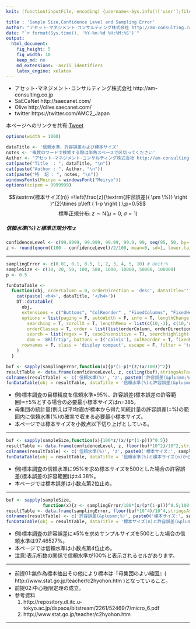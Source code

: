 ```yaml
---
knit: (function(inputFile, encoding) {username<-Sys.info()['user'];fileName<-'defaultPath.csv';pathToFile <-paste0('C:/Users/', username,'/Desktop/pathToCSV/');setwd(pathToFile);buf0<-read.csv(fileName,header = F,skip = 0,stringsAsFactor = F,check.names = F,fileEncoding = 'utf-8');timeStamp<-format(Sys.time(),'%Y%m%d%H%M%S');rmarkdown::render(inputFile, encoding = encoding, output_file = paste0('C:/Users/',username,buf0[2,1],'charts/','am-consulting.co.jp-sampleSize.html')) })

title : 'Sample Size,Confidence Level and Sampling Error'
author: "アセット･マネジメント･コンサルティング株式会社 http://am-consulting.co.jp"
date: "`r format(Sys.time(), '%Y-%m-%d %H:%M:%S')`"
output: 
  html_document:
    fig_height: 5
    fig_width: 10
    keep_md: no
    md_extensions: -ascii_identifiers
    latex_engine: xelatex
---
```

<link href="http://knowledgevault.saecanet.com/components/rmarkdown-html.css" rel="stylesheet">
<style>
.main-container {max-width : 1000px; margin-left : auto; margin-right : auto;}
table{white-space : nowrap;}
td.negative {color : red;}
</style>

<script>
<!-- # Reference http://www.hanselman.com/blog/MakingNegativeNumbersTurnRedUsingCSSAndJavascript.aspx -->
function MakeNegative() {
  TDs = document.getElementsByTagName('td');
  for (var i=0; i<TDs.length; i++) {
    var temp = TDs[i];
    if (temp.firstChild.nodeValue.indexOf('-') == 0) temp.className = "negative";
  }
}
</script>

- アセット･マネジメント･コンサルティング株式会社 http://am-consulting.co.jp
- SaECaNet http://saecanet.com/
- Olive http://olive.saecanet.com/
- twitter https://twitter.com/AMC2_Japan

本ページへのリンクを共有:<a href="https://twitter.com/share" class="twitter-share-button" data-via="AMC2_Japan" data-size="large">Tweet</a> <script>!function(d,s,id){var js,fjs=d.getElementsByTagName(s)[0],p=/^http:/.test(d.location)?'http':'https';if(!d.getElementById(id)){js=d.createElement(s);js.id=id;js.src=p+'://platform.twitter.com/widgets.js';fjs.parentNode.insertBefore(js,fjs);}}(document, 'script', 'twitter-wjs');</script>

```r
options(width = 1000)
```

```r
dataTitle <- '信頼水準、許容誤差および標本サイズ'
notes <- '複数のワードで検索する際は半角スペースで区切ってください'
Author <- "アセット･マネジメント･コンサルティング株式会社 http://am-consulting.co.jp"
cat(paste("Title  : ", dataTitle, "\n"))
cat(paste("Author : ", Author, "\n"))
cat(paste("特  記 : ", notes, "\n"))
windowsFonts(Meiryo = windowsFont("Meiryo"))
options(scipen = 9999999)
```

$$\textrm{標本サイズ(n)} =\left(\frac{z}{\textrm{許容誤差}( \pm \%)} \right )^{2}\times p\left ( 1-p \right ).\;p=0.5$$
$$\textrm{標準正規分布:}\;z\sim \textrm{N}\left(μ=0,\;σ=1\right )$$

##### 信頼水準(%)と標準正規分布:z

```r
confidenceLevel <- c(99.9999, 99.999, 99.99, 99.9, 99, seq(95, 50, by=-5)) # Unit:%
z <- round(qnorm((100 - confidenceLevel)/2/100, mean=0, sd=1, lower.tail=F), 3)
```

***

```r
samplingError <- c(0.01, 0.1, 0.5, 1, 2, 3, 4, 5, 10) # Unit:%
sampleSize <- c(10, 20, 50, 100, 500, 1000, 10000, 50000, 100000)
p <- 0.5
```

```r
funDataTable <- 
  function(obj, orderColumn = 0, orderDirection = 'desc', dataTitle='', fixed = 1) {
    cat(paste('<h4>', dataTitle, '</h4>'))  
    DT::datatable(
      obj,
      extensions = c("Buttons", "ColReorder" , "FixedColumns", "FixedHeader"),
      options = list(paging = F, autoWidth = F, info = T, lengthChange = T, ordering = T,
        searching = T, scrollX = T, lengthMenu = list(c(10,-1), c(10,'All')),
        orderClasses = T, order = list(list(orderColumn, orderDirection)), 
        search = list(regex = T, caseInsensitive = T), searchHighlight = T,
        dom = 'BRlfrtip', buttons = I('colvis'), colReorder = T, fixedHeader = T, fixedColumns = list(leftColumns = fixed)),
      rownames = F, class = 'display compact', escape = F, filter = 'top'
    )  
  }
```

```r
buf <- sapply(samplingError,function(x){p*(1-p)*(z/(x/100))^2})
resultTable <- data.frame(confidenceLevel, z, ceiling(buf),stringsAsFactors = F)
colnames(resultTable) <- c('信頼水準(%)', 'z', paste0('許容誤差(&plusmn;%):', samplingError))
funDataTable(obj = resultTable, dataTitle = '信頼水準(%)と許容誤差(&plusmn;%)から必要最小標本サイズ(n)を設計',fixed = 2)
```

- 例)標本調査の目標精度を信頼水準=95%、許容誤差(標本誤差の許容範囲)=±5%とする場合の必要最小標本サイズはn=385。
- 母集団の統計量(例えば平均値)が標本から得た同統計量の許容誤差(±%)の範囲内に信頼水準(%)の確率で収まる必要最小標本サイズ。
- 本ページでは標本サイズを小数点以下切り上げとしている。

***

```r
buf <- sapply(sampleSize,function(x){100*z/(x/(p*(1-p)))^0.5})
resultTable <- data.frame(confidenceLevel, z, floor(buf*10^2)/10^2,stringsAsFactors = F)
colnames(resultTable) <- c('信頼水準(%)', 'z', paste0('標本サイズ:', sampleSize))
funDataTable(obj = resultTable, dataTitle = '信頼水準(%)と標本サイズ(n)から許容誤差(&plusmn;%)を設計',fixed = 2)
```

- 例)標本調査の信頼水準に95%を求め標本サイズを500とした場合の許容誤差(標本誤差の許容範囲)は±4.38%。
- 本ページでは標本誤差は小数点第2位止め。

***

```r
buf <- sapply(sampleSize,
              function(x){z <- samplingError/100*(x/(p*(1-p)))^0.5;100-pnorm(z, mean=0, sd=1, lower.tail=F)*2*100}) 
resultTable <- data.frame(samplingError, floor(buf*10^4)/10^4,stringsAsFactors = F)
colnames(resultTable) <- c('許容誤差(&plusmn;%)', paste0('標本サイズ:', sampleSize))
funDataTable(obj = resultTable, dataTitle = '標本サイズ(n)と許容誤差(&plusmn;%)から信頼水準(%)を設計',fixed = 1)
```

- 例)標本調査の許容誤差に±5%を求めサンプルサイズを500とした場合の信頼水準は97.46527%。
- 本ページでは信頼水準は小数点第4位止め。
- 注意)表示桁数の関係で信頼水準が100%と表示されるセルがあります。

***

- 前提01:無作為標本抽出その他により標本は『母集団のよい縮図』( http://www.stat.go.jp/teacher/c2hyohon.htm )となっていること。
- 前提02:中心極限定理の成立。
- 参考資料
    1. http://repository.dl.itc.u-tokyo.ac.jp/dspace/bitstream/2261/52469/7/micro_6.pdf
    1. http://www.stat.go.jp/teacher/c2hyohon.htm

***
<script>MakeNegative();</script>
<script>
  (function(i,s,o,g,r,a,m){i['GoogleAnalyticsObject']=r;i[r]=i[r]||function(){
  (i[r].q=i[r].q||[]).push(arguments)},i[r].l=1*new Date();a=s.createElement(o),
  m=s.getElementsByTagName(o)[0];a.async=1;a.src=g;m.parentNode.insertBefore(a,m)
  })(window,document,'script','https://www.google-analytics.com/analytics.js','ga');

  ga('create', 'UA-3077339-5', 'auto');
  ga('send', 'pageview');

</script>
